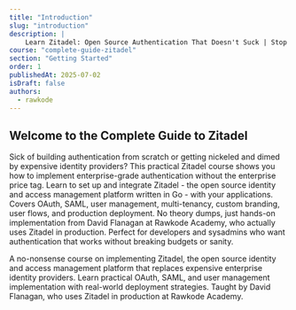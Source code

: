 ```yaml
---
title: "Introduction"
slug: "introduction"
description: |
    Learn Zitadel: Open Source Authentication That Doesn't Suck | Stop Paying Thousands for Identity Management
course: "complete-guide-zitadel"
section: "Getting Started"
order: 1
publishedAt: 2025-07-02
isDraft: false
authors:
  - rawkode
---
```



## Welcome to the Complete Guide to Zitadel

Sick of building authentication from scratch or getting nickeled and dimed by expensive identity providers? This practical Zitadel course shows you how to implement enterprise-grade authentication without the enterprise price tag. Learn to set up and integrate Zitadel - the open source identity and access management platform written in Go - with your applications. Covers OAuth, SAML, user management, multi-tenancy, custom branding, user flows, and production deployment. No theory dumps, just hands-on implementation from David Flanagan at Rawkode Academy, who actually uses Zitadel in production. Perfect for developers and sysadmins who want authentication that works without breaking budgets or sanity.

A no-nonsense course on implementing Zitadel, the open source identity and access management platform that replaces expensive enterprise identity providers. Learn practical OAuth, SAML, and user management implementation with real-world deployment strategies. Taught by David Flanagan, who uses Zitadel in production at Rawkode Academy.

<div className="relative w-full aspect-video rounded-xl overflow-hidden bg-black shadow-2xl my-8">
  <VideoPlayer
    client:only="vue"
    video="a5uhh9oosvj8ytch0tf84uja"
    thumbnailUrl="https://content.rawkode.academy/videos/a5uhh9oosvj8ytch0tf84uja/thumbnail.jpg"
  />
</div>
